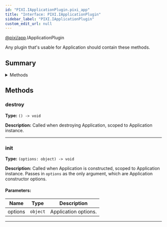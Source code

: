```yaml
---
id: "PIXI.IApplicationPlugin.pixi_app"
title: "Interface: PIXI.IApplicationPlugin"
sidebar_label: "PIXI.IApplicationPlugin"
custom_edit_url: null
---
```



<div class="package-name">

[@pixi/app](../modules/pixi_app).IApplicationPlugin

</div>


Any plugin that's usable for Application should contain these methods.



        

## Summary


<details><summary>Methods</summary>
<p>

| Name    | Params                              | Description                                                                                                                                                  |
| ------- | ----------------------------------- | ------------------------------------------------------------------------------------------------------------------------------------------------------------ |
| destroy | <code>() </code>                    | Called when destroying Application, scoped to Application instance.                                                                                          |
| init    | <code>(options&#58; object) </code> | Called when Application is constructed, scoped to Application instance. Passes in `options` as the only argument, which are Application constructor options. |

</p>
</details>
    





## Methods
<article>

### destroy 
**Type:** <code>() -&#62; void</code>

**Description:** Called when destroying Application, scoped to Application instance.

</article>


---------------------------------------

<article>

### init 
**Type:** <code>(options&#58; object) -&#62; void</code>

**Description:** Called when Application is constructed, scoped to Application instance. Passes in `options` as the only argument, which are Application constructor options.

#### Parameters:
| Name    | Type                | Description          |
| ------- | ------------------- | -------------------- |
| options | <code>object</code> | Application options. |
</article>


---------------------------------------

  